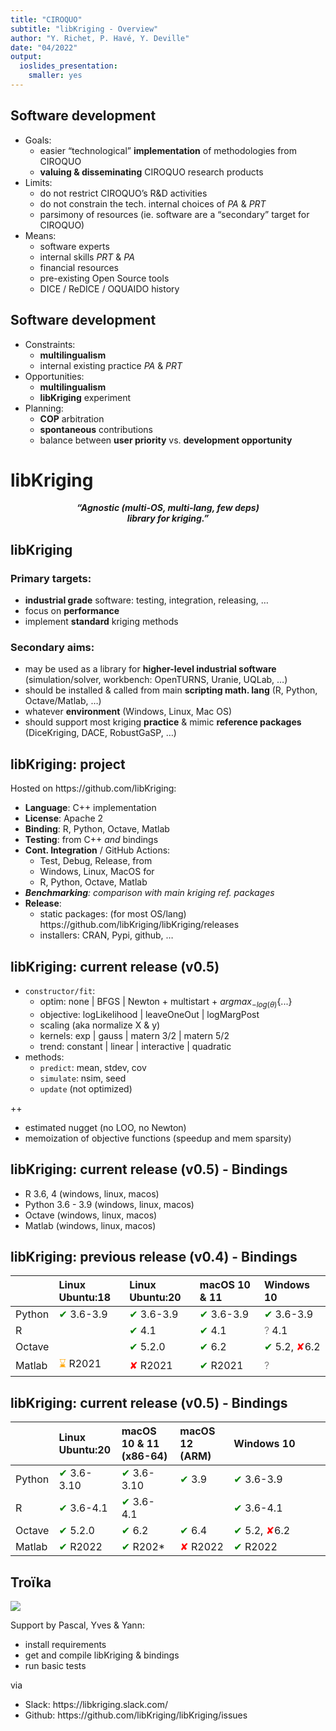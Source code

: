 ```yaml
---
title: "CIROQUO"
subtitle: "libKriging - Overview"
author: "Y. Richet, P. Havé, Y. Deville"
date: "04/2022"
output:
  ioslides_presentation:
    smaller: yes
---
```


## Software development

* Goals:
   * easier "technological" __implementation__ of methodologies from CIROQUO
   * __valuing & disseminating__ CIROQUO research products
* Limits:
   * do not restrict CIROQUO's R&D activities
   * do not constrain the tech. internal choices of _PA_ & _PRT_
   * parsimony of resources (ie. software are a "secondary" target for CIROQUO)
* Means:
   * software experts
   * internal skills _PRT_ & _PA_
   * financial resources
   * pre-existing Open Source tools
   * DICE / ReDICE / OQUAIDO history

 
## Software development

* Constraints:
   * __multilingualism__
   * internal existing practice _PA_ & _PRT_
* Opportunities:
   * __multilingualism__
   * __libKriging__ experiment
* Planning:
   * __COP__ arbitration
   * __spontaneous__ contributions
   * balance between __user priority__ vs. __development opportunity__


# libKriging

<center>
***"Agnostic (multi-OS, multi-lang, few deps) <br/> library for kriging."***
</center>


## libKriging

### Primary targets:

-   __industrial grade__ software: testing, integration, releasing, ...
-   focus on __performance__
-   implement __standard__ kriging methods

### Secondary aims:

-   may be used as a library for __higher-level industrial software__ (simulation/solver, workbench: OpenTURNS, Uranie, UQLab, ...)
-   should be installed & called from main __scripting math. lang__ (R, Python, Octave/Matlab, ...)
-   whatever __environment__ (Windows, Linux, Mac OS)
-   should support most kriging __practice__ & mimic __reference packages__ (DiceKriging, DACE, RobustGaSP, ...)



## libKriging: project

Hosted on https://github.com/libKriging:

- __Language__: C++ implementation
- __License__: Apache 2
- __Binding__: R, Python, Octave, Matlab
- __Testing__: from C++ _and_ bindings
- __Cont. Integration__ / GitHub Actions:
  - Test, Debug, Release, from
  - Windows, Linux, MacOS for
  - R, Python, Octave, Matlab
- ___Benchmarking__: comparison with main kriging ref. packages_
- __Release__: 
  - static packages: (for most OS/lang) https://github.com/libKriging/libKriging/releases
  - installers: CRAN, Pypi, github, ...


## libKriging: current release (v0.5)

* `constructor/fit`:
  * optim: none | BFGS | Newton + multistart + ${argmax_{-log(\theta)}}\{...\}$
  * objective: logLikelihood | leaveOneOut | logMargPost
  * scaling (aka normalize X & y)
  * kernels: exp | gauss | matern 3/2 | matern 5/2
  * trend: constant | linear | interactive | quadratic
* methods:
  * `predict`: mean, stdev, cov
  * `simulate`: nsim, seed
  * `update` (not optimized)

++

* estimated nugget (no LOO, no Newton)
* memoization of objective functions (speedup and mem sparsity)


## libKriging: current release (v0.5) - Bindings

* R 3.6, 4 (windows, linux, macos)
* Python 3.6 - 3.9 (windows, linux, macos)
* Octave (windows, linux, macos)
* Matlab (windows, linux, macos)


## libKriging: previous release (v0.4) - Bindings

|        | Linux Ubuntu:18                            | Linux Ubuntu:20                            | macOS 10 & 11                              | Windows 10                               |
|:-------|:-------------------------------------------|:-------------------------------------------|:-------------------------------------------|:-----------------------------------------|
| Python | <span style="color:green">✔</span> 3.6-3.9 | <span style="color:green">✔</span> 3.6-3.9 | <span style="color:green">✔</span> 3.6-3.9 | <span style="color:green">✔</span> 3.6-3.9
| R      |                                            | <span style="color:green">✔</span> 4.1     | <span style="color:green">✔</span> 4.1     | <span style="color:gray">?</span> 4.1
| Octave |                                            | <span style="color:green">✔</span> 5.2.0   | <span style="color:green">✔</span> 6.2     | <span style="color:green">✔</span> 5.2, <span style="color:red">✘</span>6.2
| Matlab | <span style="color:orange">⌛️</span> R2021  | <span style="color:red">✘</span> R2021     | <span style="color:green">✔</span> R2021   | <span style="color:gray">?</span> 


## libKriging: current release (v0.5) - Bindings

<!-- ✔ ⌛️ ✘ -->
|        | Linux Ubuntu:20                             | macOS 10 & 11 (x86-64)                      | macOS 12 (ARM)                       | Windows 10                                                                  |
|:-------|:--------------------------------------------|:--------------------------------------------|:---------------------------------------|:----------------------------------------------------------------------------|
| Python | <span style="color:green">✔</span> 3.6-3.10 | <span style="color:green">✔</span> 3.6-3.10 | <span style="color:green">✔</span> 3.9 | <span style="color:green">✔</span> 3.6-3.9                                  |
| R      | <span style="color:green">✔</span> 3.6-4.1  | <span style="color:green">✔</span> 3.6-4.1  |                                        | <span style="color:green">✔</span> 3.6-4.1                                  |
| Octave | <span style="color:green">✔</span> 5.2.0    | <span style="color:green">✔</span> 6.2      | <span style="color:green">✔</span> 6.4 | <span style="color:green">✔</span> 5.2, <span style="color:red">✘</span>6.2 |
| Matlab | <span style="color:green">️✔</span> R2022   | <span style="color:green">✔</span> R202*  | <span style="color:red">✘</span> R2022 | <span style="color:green">✔</span> R2022                                  |


## Troïka

![](img/troika.jpg)

Support by Pascal, Yves & Yann:

* install requirements
* get and compile libKriging & bindings
* run basic tests

via

* Slack: https://libkriging.slack.com/
* Github: https://github.com/libKriging/libKriging/issues


